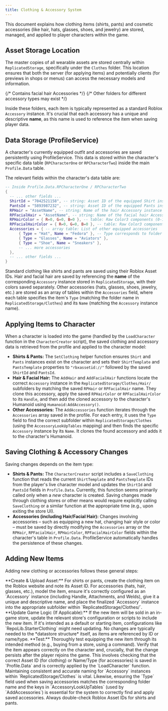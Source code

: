 ```yaml
---
title: Clothing & Accessory System
---
```


This document explains how clothing items (shirts, pants) and cosmetic accessories (like hair, hats, glasses, shoes, and jewelry) are stored, managed, and applied to player characters within the game.

## Asset Storage Location

The master copies of all wearable assets are stored centrally within `ReplicatedStorage`, specifically under the `Clothes` folder. This location ensures that both the server (for applying items) and potentially clients (for previews in shops or menus) can access the necessary models and information.

<Files>
  <Folder name="ReplicatedStorage" defaultOpen>
    <Folder name="Clothes" defaultOpen>
        <Folder name="Hair" defaultOpen>
            <Folder name="Male" />
            <Folder name="Female" />
            <Folder name="Beards" /> {/* Contains facial hair Accessories */}
        </Folder>
         <Folder name="Hats" />
         <Folder name="Glasses" />
         <Folder name="Shoes" />
         <Folder name="Jewelry" />
         {/* Other folders for different accessory types may exist */}
    </Folder>
  </Folder>
</Files>

Inside these folders, each item is typically represented as a standard Roblox `Accessory` instance. It's crucial that each accessory has a unique and descriptive **name**, as this name is used to reference the item when saving player data.

## Data Storage (ProfileService)

A character's currently equipped outfit and accessories are saved persistently using ProfileService. This data is stored within the character's specific data table (`RPCharacterOne` or `RPCharacterTwo`) inside the main `Profile.Data` table.

The relevant fields within the character's data table are:
```lua
-- Inside Profile.Data.RPCharacterOne / RPCharacterTwo
{
  -- ... other fields ...
  ShirtId = "7042521158", -- string: Asset ID of the equipped Shirt instance
  PantsId = "5893987232", -- string: Asset ID of the equipped Pants instance
  RPHair = "AssetName", -- string: Name of the hair Accessory instance from ReplicatedStorage/Clothes/Hair/...
  RPFacialHair = "AssetName", -- string: Name of the facial hair Accessory instance from ReplicatedStorage/Clothes/Hair/Beards
  RPHairColor = { R=0, G=0, B=0 }, -- table: Raw Color3 components (0-1) applied to the hair accessory's Handle
  RPFacialHairColor = { R=0, G=0, B=0 }, -- table: Raw Color3 components (0-1) applied to the facial hair accessory's Handle
  Accessories = { -- array table: List of other equipped accessories
      { Type = "Hat", Name = "Fedora" }, -- Type corresponds to folder name, Name is the Accessory instance name
      { Type = "Glasses", Name = "Aviators" },
      { Type = "Shoe", Name = "Sneakers" },
      -- ... more accessories
  },
  -- ... other fields ...
}
```
Standard clothing like shirts and pants are saved using their Roblox Asset IDs. Hair and facial hair are saved by referencing the **name** of the corresponding `Accessory` instance stored in `ReplicatedStorage`, with their colors saved separately. Other accessories (hats, glasses, shoes, jewelry, etc.) are stored as an array of tables within the `Accessories` field, where each table specifies the item's `Type` (matching the folder name in `ReplicatedStorage/Clothes`) and its `Name` (matching the `Accessory` instance name).

## Applying Items to Character

When a character is loaded into the game (handled by the `LoadCharacter` function in the `CharacterCreator` script), the saved clothing and accessory data is retrieved from the profile and applied to the character model:

*   **Shirts & Pants:** The `SetClothing` helper function ensures `Shirt` and `Pants` instances exist on the character and sets their `ShirtTemplate` and `PantsTemplate` properties to `"rbxassetid://"` followed by the saved `ShirtId` and `PantsId`.
*   **Hair & Facial Hair:** The `AddHair` and `AddFacialHair` functions locate the correct `Accessory` instance in the `ReplicatedStorage/Clothes/Hair/` subfolders by matching the saved `RPHair` or `RPFacialHair` name. They clone this accessory, apply the saved `RPHairColor` or `RPFacialHairColor` to its `Handle`, and then add the cloned accessory to the character's Humanoid using `Humanoid:AddAccessory()`.
*   **Other Accessories:** The `AddAccessories` function iterates through the `Accessories` array saved in the profile. For each entry, it uses the `Type` field to find the correct subfolder within `ReplicatedStorage/Clothes` (using the `AccessoryLookUpTables` mapping) and then finds the specific `Accessory` instance by its `Name`. It clones the found accessory and adds it to the character's Humanoid.

## Saving Clothing & Accessory Changes

Saving changes depends on the item type:

*   **Shirts & Pants:** The `CharacterCreator` script includes a `SaveClothing` function that reads the current `ShirtTemplate` and `PantsTemplate` IDs from the player's live character model and updates the `ShirtId` and `PantsId` fields in `Profile.Data`. Currently, this function seems primarily called only when a *new* character is created. Saving changes made through clothing stores or other means would require explicitly calling `SaveClothing` or a similar function at the appropriate time (e.g., upon exiting the store UI).
*   **Accessories (including Hair/Facial Hair):** Changes involving accessories – such as equipping a new hat, changing hair style or color – must be saved by directly modifying the `Accessories` array or the `RPHair`, `RPFacialHair`, `RPHairColor`, `RPFacialHairColor` fields within the character's table in `Profile.Data`. ProfileService automatically handles the persistence of these changes.

## Adding New Items

Adding new clothing or accessories follows these general steps:

<Steps>
<Step>
**Create & Upload Asset:** For shirts or pants, create the clothing item on the Roblox website and note its Asset ID. For accessories (hats, hair, glasses, etc.), model the item, ensure it's correctly configured as an `Accessory` instance (including Handle, Attachments, and Welds), give it a unique and descriptive name, and place the finalized `Accessory` instance into the appropriate subfolder within `ReplicatedStorage/Clothes/`.
</Step>
<Step>
**Update Game Logic (If Applicable):** If the new item will be sold in an in-game store, update the relevant store's configuration or scripts to include the new item. If it's intended as a default or starting item, configurations like `RepoLib.StarterClothing` might need updating. No changes are typically needed to the *datastore structure* itself, as items are referenced by ID or name/type.
</Step>
<Step>
**Test:** Thoroughly test equipping the new item through its intended method (e.g., buying from a store, using a command). Verify that the item appears correctly on the character and, crucially, that the change persists after the player rejoins the game. This involves checking that the correct Asset ID (for clothing) or Name/Type (for accessories) is saved in `Profile.Data` and is correctly applied by the `LoadCharacter` function.
</Step>
</Steps>

<Callout title="Naming and Type Consistency">
Maintaining consistent and accurate naming for `Accessory` instances within `ReplicatedStorage/Clothes` is vital. Likewise, ensuring the `Type` field used when saving accessories matches the corresponding folder name and the keys in `AccessoryLookUpTables` (used by `AddAccessories`) is essential for the system to correctly find and apply saved accessories. Always double-check Roblox Asset IDs for shirts and pants.
</Callout>